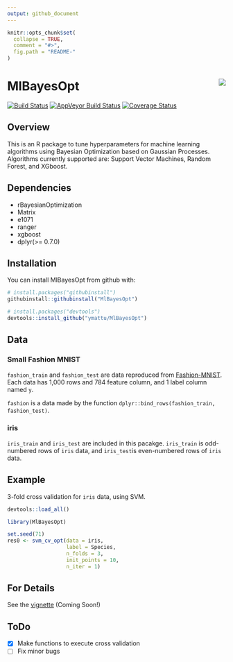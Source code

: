```yaml
---
output: github_document
---
```


<!-- README.md is generated from README.Rmd. Please edit that file -->

```r
knitr::opts_chunk$set(
  collapse = TRUE,
  comment = "#>",
  fig.path = "README-"
)
```

# MlBayesOpt <img src="logo.png" align="right" />

[![Build Status](https://travis-ci.org/ymattu/MlBayesOpt.svg?branch=master)](https://travis-ci.org/ymattu/MlBayesOpt)
[![AppVeyor Build Status](https://ci.appveyor.com/api/projects/status/github/ymattu/MlBayesOpt?branch=master&svg=true)](https://ci.appveyor.com/project/ymattu/MlBayesOpt)
[![Coverage Status](https://img.shields.io/codecov/c/github/ymattu/MlBayesOpt/master.svg)](https://codecov.io/github/ymattu/MlBayesOpt?branch=master)

## Overview
This is an R package to tune hyperparameters for machine learning algorithms
using Bayesian Optimization based on Gaussian Processes. Algorithms currently supported are: Support Vector Machines, Random Forest, and XGboost. 

## Dependencies
- rBayesianOptimization
- Matrix
- e1071
- ranger
- xgboost
- dplyr(>= 0.7.0)

## Installation

You can install MlBayesOpt from github with:

```r
# install.packages("githubinstall")
githubinstall::githubinstall("MlBayesOpt")

# install.packages("devtools")
devtools::install_github("ymattu/MlBayesOpt")
```

## Data
### Small Fashion MNIST
`fashion_train` and `fashion_test` are data reproduced from [Fashion-MNIST](https://github.com/zalandoresearch/fashion-mnist). Each data has 1,000 rows and 784 feature column, and 1 label column named `y`.

`fashion` is a data made by the function `dplyr::bind_rows(fashion_train, fashion_test)`.

### iris
`iris_train` and `iris_test` are included in this pacakge. `iris_train` is odd-numbered rows of `iris` data, and `iris_test`is even-numbered rows of `iris` data.

## Example
3-fold cross validation for `iris` data, using SVM.
```r
devtools::load_all()
```

```r
library(MlBayesOpt)

set.seed(71)
res0 <- svm_cv_opt(data = iris,
                   label = Species,
                   n_folds = 3,
                   init_points = 10,
                   n_iter = 1)
```

## For Details
See the [vignette](https://ymattu.github.io/MlBayesOpt/articles/MlBayesOpt.html) (Coming Soon!)

## ToDo
- [x] Make functions to execute cross validation
- [ ] Fix minor bugs

